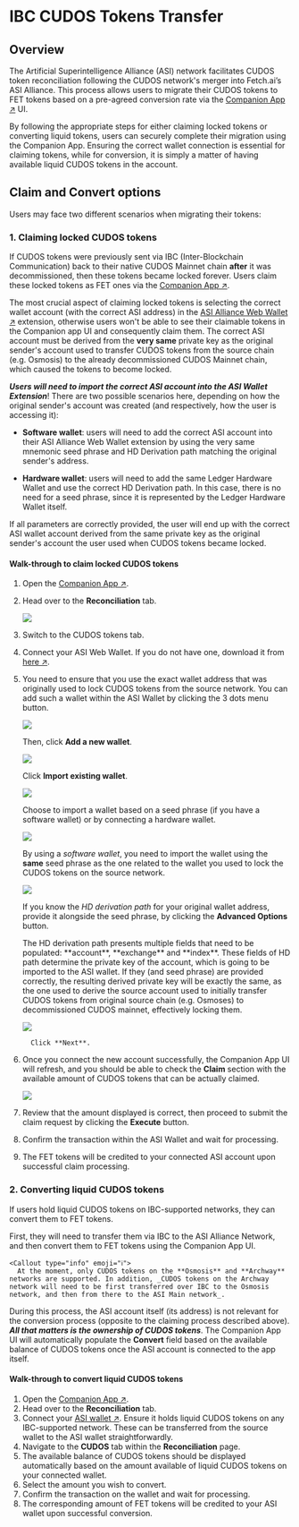 
# IBC CUDOS Tokens Transfer

## Overview

The Artificial Superintelligence Alliance (ASI) network facilitates CUDOS token reconciliation following the CUDOS network's merger into Fetch.ai’s ASI Alliance. This process allows users to migrate their CUDOS tokens to FET tokens based on a pre-agreed conversion rate via the [Companion App ↗️](https://companion.fetch.ai/fetchhub-4/reconciliation) UI. 

By following the appropriate steps for either claiming locked tokens or converting liquid tokens, users can securely complete their migration using the Companion App. Ensuring the correct wallet connection is essential for claiming tokens, while for conversion, it is simply a matter of having available liquid CUDOS tokens in the account.

## Claim and Convert options

Users may face two different scenarios when migrating their tokens:

### 1. Claiming locked CUDOS tokens

If CUDOS tokens were previously sent via IBC (Inter-Blockchain Communication) back to their native CUDOS Mainnet chain **after** it was decommissioned, then these tokens became locked forever. Users claim these locked tokens as FET ones via the [Companion App ↗️](https://companion.fetch.ai/fetchhub-4/reconciliation).

The most crucial aspect of claiming locked tokens is selecting the correct wallet account (with the correct ASI address) in the [ASI Alliance Web Wallet ↗️](/guides/fetch-network/asi-wallet/web-wallet/get-started) extension, otherwise users won't be able to see their claimable tokens in the Companion app UI and consequently claim them. The correct ASI account must be derived from the **very same** private key as the original sender's account used to transfer CUDOS tokens from the source chain (e.g. Osmosis) to the already decommissioned CUDOS Mainnet chain, which caused the tokens to become locked.

_**Users will need to import the correct ASI account into the ASI Wallet Extension**_! There are two possible scenarios here, depending on how the original sender's account was created (and respectively, how the user is accessing it):

- **Software wallet**: users will need to add the correct ASI account into their ASI Alliance Web Wallet extension by using the very same mnemonic seed phrase and HD Derivation path matching the original sender's address.

- **Hardware wallet**: users will need to add the same Ledger Hardware Wallet and use the correct HD Derivation path. In this case, there is no need for a seed phrase, since it is represented by the Ledger Hardware Wallet itself.

If all parameters are correctly provided, the user will end up with the correct ASI wallet account derived from the same private key as the original sender's account the user used when CUDOS tokens became locked.

#### Walk-through to claim locked CUDOS tokens

1. Open the [Companion App ↗️](https://companion.fetch.ai/fetchhub-4/reconciliation). 
2. Head over to the **Reconciliation** tab.

    ![](src/images/guides/ibc-transfers/ibc-transfers_1.png)

3. Switch to the CUDOS tokens tab. 
4. Connect your ASI Web Wallet. If you do not have one, download it from [here ↗️](/guides/fetch-network/asi-wallet/web-wallet/get-started). 
5. You need to ensure that you use the exact wallet address that was originally used to lock CUDOS tokens from the source network. You can add such a wallet within the ASI Wallet by clicking the 3 dots menu button.
   
    ![](src/images/guides/ibc-transfers/ibc-transfers_2.png)

   Then, click **Add a new wallet**.

    ![](src/images/guides/ibc-transfers/ibc-transfers_3.png)

   Click **Import existing wallet**. 

    ![](src/images/guides/ibc-transfers/ibc-transfers_4.png)

   Choose to import a wallet based on a seed phrase (if you have a software wallet) or by connecting a hardware wallet.

    ![](src/images/guides/ibc-transfers/ibc-transfers_5.png)

   By using a _software wallet_, you need to import the wallet using the **same** seed phrase as the one related to the wallet you used to lock the CUDOS tokens on the source network. 

    ![](src/images/guides/ibc-transfers/ibc-transfers_6.png)

   If you know the _HD derivation path_ for your original wallet address, provide it alongside the seed phrase, by clicking the **Advanced Options** button. 
      
    <Callout type="info" emoji="ℹ️">
      The HD derivation path presents multiple fields that need to be populated: **account**, **exchange** and **index**. These fields of HD path determine the private key of the account, which is going to be imported to the ASI wallet. If they (and seed phrase) are provided correctly, the resulting derived private key will be exactly the same, as the one used to derive the source account used to initially transfer CUDOS tokens from original source chain (e.g. Osmoses) to decommissioned CUDOS mainnet, effectively locking them.
    </Callout>

   ![](src/images/guides/ibc-transfers/ibc-transfers_7.png)

         Click **Next**.

6. Once you connect the new account successfully, the Companion App UI will refresh, and you should be able to check the **Claim** section with the available amount of CUDOS tokens that can be actually claimed.

   ![](src/images/guides/ibc-transfers/ibc-transfers_8.png)

7. Review that the amount displayed is correct, then proceed to submit the claim request by clicking the **Execute** button.

8. Confirm the transaction within the ASI Wallet and wait for processing.

9. The FET tokens will be credited to your connected ASI account  upon successful claim processing.

### 2. Converting liquid CUDOS tokens

If users hold liquid CUDOS tokens on IBC-supported networks, they can convert them to FET tokens.

First, they will need to transfer them via IBC to the ASI Alliance Network, and then convert them to FET tokens using the Companion App UI. 

    <Callout type="info" emoji="ℹ️">
      At the moment, only CUDOS tokens on the **Osmosis** and **Archway** networks are supported. In addition, _CUDOS tokens on the Archway network will need to be first transferred over IBC to the Osmosis network, and then from there to the ASI Main network_.
   </Callout>

During this process, the ASI account itself (its address) is not relevant for the conversion process (opposite to the claiming process described above). **_All that matters is the ownership of CUDOS tokens_**. The Companion App UI will automatically populate the **Convert** field based on the available balance of CUDOS tokens once the ASI account is connected to the app itself.

#### Walk-through to convert liquid CUDOS tokens

1. Open the [Companion App ↗️](https://companion.fetch.ai/fetchhub-4/reconciliation). 
2. Head over to the **Reconciliation** tab. 
3. Connect your [ASI wallet ↗️](/guides/fetch-network/asi-wallet/web-wallet/get-started). Ensure it holds liquid CUDOS tokens on any IBC-supported network. These can be transferred from the source wallet to the ASI wallet straightforwardly. 
4. Navigate to the **CUDOS** tab within the **Reconciliation** page. 
5. The available balance of CUDOS tokens should be displayed automatically based on the amount available of liquid CUDOS tokens on your connected wallet. 
6. Select the amount you wish to convert. 
7. Confirm the transaction on the wallet and wait for processing.
8. The corresponding amount of FET tokens will be credited to your ASI wallet upon successful conversion.
